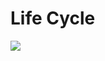 # Life Cycle

![](https://lf3-static.bytednsdoc.com/obj/eden-cn/zq-uylkvT/ljhwZthlaukjlkulzlp/runtime-plugin-cycle-2.png)
